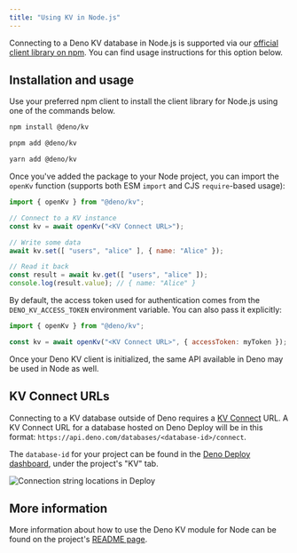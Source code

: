 ```yaml
---
title: "Using KV in Node.js"
---
```



Connecting to a Deno KV database in Node.js is supported via our
[official client library on npm](https://www.npmjs.com/package/@deno/kv). You
can find usage instructions for this option below.

## Installation and usage

Use your preferred npm client to install the client library for Node.js using
one of the commands below.

<Tabs groupId="npm-client">
  <TabItem value="npm" label="npm">

```sh
npm install @deno/kv
```

  </TabItem>
  <TabItem value="pnpm" label="pnpm">

```sh
pnpm add @deno/kv
```

  </TabItem>
  <TabItem value="yarn" label="yarn">

```sh
yarn add @deno/kv
```

  </TabItem>
</Tabs>

Once you've added the package to your Node project, you can import the `openKv`
function (supports both ESM `import` and CJS `require`-based usage):

```js
import { openKv } from "@deno/kv";

// Connect to a KV instance
const kv = await openKv("<KV Connect URL>");

// Write some data
await kv.set([ "users", "alice" ], { name: "Alice" });

// Read it back
const result = await kv.get([ "users", "alice" ]);
console.log(result.value); // { name: "Alice" }
```

By default, the access token used for authentication comes from the
`DENO_KV_ACCESS_TOKEN` environment variable. You can also pass it explicitly:

```js
import { openKv } from "@deno/kv";

const kv = await openKv("<KV Connect URL>", { accessToken: myToken });
```

Once your Deno KV client is initialized, the same API available in Deno may
be used in Node as well.

## KV Connect URLs

Connecting to a KV database outside of Deno requires a 
[KV Connect](https://github.com/denoland/denokv/blob/main/proto/kv-connect.md)
URL. A KV Connect URL for a database hosted on Deno Deploy will be in this
format: `https://api.deno.com/databases/<database-id>/connect`.

The `database-id` for your project can be found in the
[Deno Deploy dashboard](https://dash.deno.com/projects), under the project's 
"KV" tab.

![Connection string locations in Deploy](./images/kv-connect.png)

## More information

More information about how to use the Deno KV module for Node can be found on
the project's [README page](https://www.npmjs.com/package/@deno/kv).
